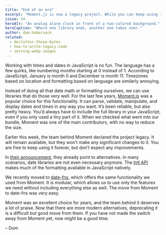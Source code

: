 ```yaml
---
title: "End of an era"
excerpt: "Moment.js is now a legacy project. While you can keep using it, these other projects might be better fits for you."
issue: 54
heroAlt: "An analog alarm clock in front of a two-colored background."
heroCaption: "Where one library ends, another one takes over."
author: dom-habersack
related:
  - declutter-those-bytes
  - how-to-write-legacy-code
  - serving-webp-images
---
```

Working with times and dates in JavaScript is no fun. The language has a few quirks, like numbering months starting at 0 instead of 1. According to JavaScript, January is month 0 and December is month 11. Timezones based on location and formatting based on language are similarly annoying.

Instead of doing all that date math or formatting ourselves, we can use libraries that do those very well. For the last few years, [Moment.js](https://momentjs.com) was a popular choice for this functionality. It can parse, validate, manipulate, and display dates and times in any way you want. It’s been reliable, but also pretty heavy. You’d always have to include the full library in your JavaScript, even if you only used a tiny part of it. When we checked what went into our bundle, Moment was one of the main contributors, with no way to reduce the size.

Earlier this week, the team behind Moment declared the project legacy. It will remain available, but they won’t make any significant changes to it. You are free to keep using it forever, but don’t expect any improvements.

In [their announcement](https://momentjs.com/docs/#/-project-status/), they already point to alternatives. In many scenarios, date libraries are not even necessary anymore. The [Intl API](https://developer.mozilla.org/en-US/docs/Web/JavaScript/Reference/Global_Objects/Intl) makes much of the formatting available in JavaScript natively.

We recently moved to [date-fns](https://date-fns.org), which offers the same functionality we used from Moment. It is modular, which allows us to use only the features we need without including everything else as well. The move from Moment to date-fns was very easy.

Moment was an excellent choice for years, and the team behind it deserves a lot of praise. Now that there are more modern alternatives, deprecating it is a difficult but good move from them. If you have not made the switch away from Moment yet, now might be a good time.

– Dom
